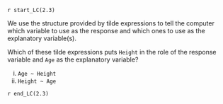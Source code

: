 `r start_LC(2.3)`

We use the structure provided by tilde expressions to tell the computer which variable to use as the response and which ones to use as the explanatory variable(s).

Which of these tilde expressions puts `Height` in the role of the response variable and `Age` as the explanatory variable?
    
i. `Age ~ Height`
ii. `Height ~ Age`


`r end_LC(2.3)`
